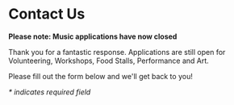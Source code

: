 # Contact Us

**Please note: Music applications have now closed**

Thank you for a fantastic response. Applications are still open for Volunteering, Workshops, Food Stalls, Performance and Art.

Please fill out the form below and we'll get back to you!

_\* indicates required field_
